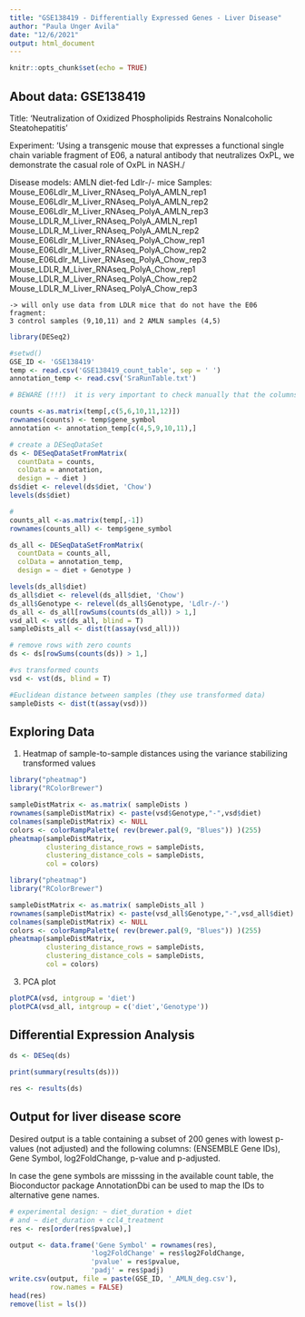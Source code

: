 ```yaml
---
title: "GSE138419 - Differentially Expressed Genes - Liver Disease"
author: "Paula Unger Avila"
date: "12/6/2021"
output: html_document
---
```


```r
knitr::opts_chunk$set(echo = TRUE)
```

## About data: GSE138419
Title: 'Neutralization of Oxidized Phospholipids Restrains Nonalcoholic Steatohepatitis'

Experiment: 'Using a transgenic mouse that expresses a functional single chain variable fragment of E06, a natural antibody that neutralizes OxPL, we demonstrate the casual role of OxPL in NASH./


Disease models: AMLN diet-fed Ldlr-/- mice
Samples: 
	Mouse_E06Ldlr_M_Liver_RNAseq_PolyA_AMLN_rep1
	Mouse_E06Ldlr_M_Liver_RNAseq_PolyA_AMLN_rep2
	Mouse_E06Ldlr_M_Liver_RNAseq_PolyA_AMLN_rep3
	Mouse_LDLR_M_Liver_RNAseq_PolyA_AMLN_rep1
  Mouse_LDLR_M_Liver_RNAseq_PolyA_AMLN_rep2
	Mouse_E06Ldlr_M_Liver_RNAseq_PolyA_Chow_rep1
  Mouse_E06Ldlr_M_Liver_RNAseq_PolyA_Chow_rep2
	Mouse_E06Ldlr_M_Liver_RNAseq_PolyA_Chow_rep3
	Mouse_LDLR_M_Liver_RNAseq_PolyA_Chow_rep1
	Mouse_LDLR_M_Liver_RNAseq_PolyA_Chow_rep2
	Mouse_LDLR_M_Liver_RNAseq_PolyA_Chow_rep3
	
	-> will only use data from LDLR mice that do not have the E06 fragment: 
	3 control samples (9,10,11) and 2 AMLN samples (4,5)


```r

library(DESeq2)

#setwd()
GSE_ID <- 'GSE138419'
temp <- read.csv('GSE138419_count_table', sep = ' ')
annotation_temp <- read.csv('SraRunTable.txt')

# BEWARE (!!!)  it is very important to check manually that the columns of the count matrix correspond to the rows of the sample information table.

counts <-as.matrix(temp[,c(5,6,10,11,12)])
rownames(counts) <- temp$gene_symbol 
annotation <- annotation_temp[c(4,5,9,10,11),]

# create a DESeqDataSet 
ds <- DESeqDataSetFromMatrix(
  countData = counts,
  colData = annotation,
  design = ~ diet )
ds$diet <- relevel(ds$diet, 'Chow')
levels(ds$diet)

#
counts_all <-as.matrix(temp[,-1])
rownames(counts_all) <- temp$gene_symbol 

ds_all <- DESeqDataSetFromMatrix(
  countData = counts_all,
  colData = annotation_temp,
  design = ~ diet + Genotype )

levels(ds_all$diet)
ds_all$diet <- relevel(ds_all$diet, 'Chow')
ds_all$Genotype <- relevel(ds_all$Genotype, 'Ldlr-/-')
ds_all <- ds_all[rowSums(counts(ds_all)) > 1,]
vsd_all <- vst(ds_all, blind = T)
sampleDists_all <- dist(t(assay(vsd_all)))

# remove rows with zero counts
ds <- ds[rowSums(counts(ds)) > 1,]

#vs transformed counts 
vsd <- vst(ds, blind = T)

#Euclidean distance between samples (they use transformed data)
sampleDists <- dist(t(assay(vsd)))
```

## Exploring Data

1. Heatmap of sample-to-sample distances using the variance stabilizing transformed values 

```r
library("pheatmap")
library("RColorBrewer")

sampleDistMatrix <- as.matrix( sampleDists )
rownames(sampleDistMatrix) <- paste(vsd$Genotype,"-",vsd$diet)
colnames(sampleDistMatrix) <- NULL
colors <- colorRampPalette( rev(brewer.pal(9, "Blues")) )(255)
pheatmap(sampleDistMatrix,
         clustering_distance_rows = sampleDists,
         clustering_distance_cols = sampleDists,
         col = colors)
```

```r
library("pheatmap")
library("RColorBrewer")

sampleDistMatrix <- as.matrix( sampleDists_all )
rownames(sampleDistMatrix) <- paste(vsd_all$Genotype,"-",vsd_all$diet)
colnames(sampleDistMatrix) <- NULL
colors <- colorRampPalette( rev(brewer.pal(9, "Blues")) )(255)
pheatmap(sampleDistMatrix,
         clustering_distance_rows = sampleDists,
         clustering_distance_cols = sampleDists,
         col = colors)
```


3. PCA plot

```r
plotPCA(vsd, intgroup = 'diet')
plotPCA(vsd_all, intgroup = c('diet','Genotype'))
```
## Differential Expression Analysis 

```r

ds <- DESeq(ds)

print(summary(results(ds)))

res <- results(ds)

```

## Output for liver disease score 

Desired output is a table containing a subset of 200 genes with lowest p-values (not adjusted) and the following columns: (ENSEMBLE Gene IDs), Gene Symbol, log2FoldChange, p-value and p-adjusted. 

In case the gene symbols are misssing in the available count table, the Bioconductor package AnnotationDbi can be used to map the IDs to alternative gene names. 


```r
# experimental design: ~ diet_duration + diet
# and ~ diet_duration + ccl4_treatment
res <- res[order(res$pvalue),]

output <- data.frame('Gene Symbol' = rownames(res), 
                    'log2FoldChange' = res$log2FoldChange,
                    'pvalue' = res$pvalue,
                    'padj' = res$padj)
write.csv(output, file = paste(GSE_ID, '_AMLN_deg.csv'), 
          row.names = FALSE)
head(res)
remove(list = ls())

```

